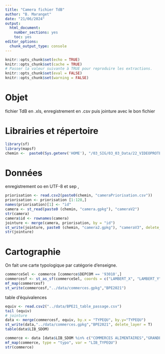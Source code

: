 ```yaml
---
title: "Camera fichier TdB"
author: "B. Maranget"
date: "21/06/2024"
output: 
  html_document: 
    number_sections: yes
    toc: yes
editor_options: 
  chunk_output_type: console
---
```



```r
knitr::opts_chunk$set(echo = TRUE)
knitr::opts_chunk$set(cache = TRUE)
# Passer la valeur suivante à TRUE pour reproduire les extractions.
knitr::opts_chunk$set(eval = FALSE)
knitr::opts_chunk$set(warning = FALSE)
```


# Objet

fichier TdB en .xls, enregistrement en .csv puis jointure avec le bon fichier


# Librairies et répertoire

```r
library(sf)
library(mapsf)
chemin <-  paste0(Sys.getenv('HOME'), "/03_SIG/03_03_Data/22_VIDEOPROTECTION/")
```


# Données

enregistrement oo en UTF-8 et sep ,

```r
priorisation <- read.csv2(paste0(chemin, "cameraPriorisation.csv"))
priorisation <- priorisation [1:128,]
names(priorisation)[1] <- "id"
camera <- st_read(paste0 (chemin, "camera.gpkg"), "cameraV2")
str(camera)
camera$id <- rownames(camera)
jointure <- merge(camera, priorisation, by = "id")
st_write(jointure, paste0 (chemin, "camera2.gpkg"), "cameraV3", delete_layer = T)
str(jointure)
```



# Cartographie


On fait une carte typologique par catégorie d'enseigne.

```r
commerceSel <- commerce [commerce$DEPCOM == '93010',]
commercesf <- st_as_sf(commerceSel, coords = c("LAMBERT_X", "LAMBERT_Y"), crs = 2154)
mf_map(commercesf)
st_write(commercesf,"../data/commerces.gpkg","BPE2021")
```

table d'équivalences

```r
equiv <- read.csv2("../data/BPE21_table_passage.csv")
tail (equiv)
# jointure
data <- merge(commercesf, equiv, by.x = "TYPEQU", by.y="TYPEQU")
st_write(data,"../data/commerces.gpkg","BPE2021", delete_layer = T)
table(data$LIB_SDOM)
```

```r
commerce <- data [data$LIB_SDOM %in% c("COMMERCES ALIMENTAIRES","GRANDES SURFACES"),]
mf_map(commerce, type = "typo", var = "LIB_TYPEQU")
str(commerce)
```


